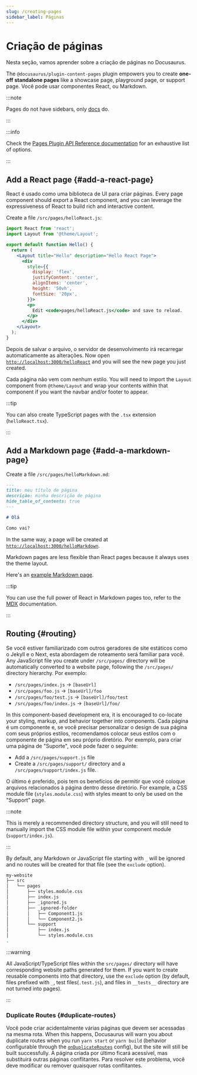 ```yaml
---
slug: /creating-pages
sidebar_label: Páginas
---
```


# Criação de páginas

Nesta seção, vamos aprender sobre a criação de páginas no Docusaurus.

The `@docusaurus/plugin-content-pages` plugin empowers you to create **one-off standalone pages** like a showcase page, playground page, or support page. Você pode usar componentes React, ou Markdown.

:::note

Pages do not have sidebars, only [docs](./docs/docs-introduction.mdx) do.

:::

:::info

Check the [Pages Plugin API Reference documentation](./../api/plugins/plugin-content-pages.mdx) for an exhaustive list of options.

:::

## Add a React page {#add-a-react-page}

React é usado como uma biblioteca de UI para criar páginas. Every page component should export a React component, and you can leverage the expressiveness of React to build rich and interactive content.

Create a file `/src/pages/helloReact.js`:

```jsx title="/src/pages/helloReact.js"
import React from 'react';
import Layout from '@theme/Layout';

export default function Hello() {
  return (
    <Layout title="Hello" description="Hello React Page">
      <div
        style={{
          display: 'flex',
          justifyContent: 'center',
          alignItems: 'center',
          height: '50vh',
          fontSize: '20px',
        }}>
        <p>
          Edit <code>pages/helloReact.js</code> and save to reload.
        </p>
      </div>
    </Layout>
  );
}
```

Depois de salvar o arquivo, o servidor de desenvolvimento irá recarregar automaticamente as alterações. Now open [`http://localhost:3000/helloReact`](http://localhost:3000/helloReact) and you will see the new page you just created.

Cada página não vem com nenhum estilo. You will need to import the `Layout` component from `@theme/Layout` and wrap your contents within that component if you want the navbar and/or footer to appear.

:::tip

You can also create TypeScript pages with the `.tsx` extension (`helloReact.tsx`).

:::

## Add a Markdown page {#add-a-markdown-page}

Create a file `/src/pages/helloMarkdown.md`:

```md title="/src/pages/helloMarkdown.md"
---
title: meu título de página
descrição: minha descrição de página
hide_table_of_contents: true
---

# Olá

Como vai?
```

In the same way, a page will be created at [`http://localhost:3000/helloMarkdown`](http://localhost:3000/helloMarkdown).

Markdown pages are less flexible than React pages because it always uses the theme layout.

Here's an [example Markdown page](/examples/markdownPageExample).

:::tip

You can use the full power of React in Markdown pages too, refer to the [MDX](https://mdxjs.com/) documentation.

:::

## Routing {#routing}

Se você estiver familiarizado com outros geradores de site estáticos como o Jekyll e o Next, esta abordagem de roteamento será familiar para você. Any JavaScript file you create under `/src/pages/` directory will be automatically converted to a website page, following the `/src/pages/` directory hierarchy. Por exemplo:

- `/src/pages/index.js` → `[baseUrl]`
- `/src/pages/foo.js` → `[baseUrl]/foo`
- `/src/pages/foo/test.js` → `[baseUrl]/foo/test`
- `/src/pages/foo/index.js` → `[baseUrl]/foo/`

In this component-based development era, it is encouraged to co-locate your styling, markup, and behavior together into components. Cada página é um componente e, se você precisar personalizar o design de sua página com seus próprios estilos, recomendamos colocar seus estilos com o componente de página em seu próprio diretório. Por exemplo, para criar uma página de "Suporte", você pode fazer o seguinte:

- Add a `/src/pages/support.js` file
- Create a `/src/pages/support/` directory and a `/src/pages/support/index.js` file.

O último é preferido, pois tem os benefícios de permitir que você coloque arquivos relacionados à página dentro desse diretório. For example, a CSS module file (`styles.module.css`) with styles meant to only be used on the "Support" page.

:::note

This is merely a recommended directory structure, and you will still need to manually import the CSS module file within your component module (`support/index.js`).

:::

By default, any Markdown or JavaScript file starting with `_` will be ignored and no routes will be created for that file (see the `exclude` option).

```bash
my-website
├── src
│   └── pages
│       ├── styles.module.css
│       ├── index.js
│       ├── _ignored.js
│       ├── _ignored-folder
│       │   ├── Component1.js
│       │   └── Component2.js
│       └── support
│           ├── index.js
│           └── styles.module.css
.
```

:::warning

All JavaScript/TypeScript files within the `src/pages/` directory will have corresponding website paths generated for them. If you want to create reusable components into that directory, use the `exclude` option (by default, files prefixed with `_`, test files(`.test.js`), and files in `__tests__` directory are not turned into pages).

:::

### Duplicate Routes {#duplicate-routes}

Você pode criar acidentalmente várias páginas que devem ser acessadas na mesma rota. When this happens, Docusaurus will warn you about duplicate routes when you run `yarn start` or `yarn build` (behavior configurable through the [`onDuplicateRoutes`](../api/docusaurus.config.js.mdx#onDuplicateRoutes) config), but the site will still be built successfully. A página criada por último ficará acessível, mas substituirá outras páginas conflitantes. Para resolver este problema, você deve modificar ou remover quaisquer rotas conflitantes.
